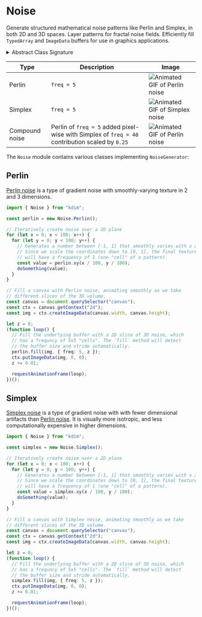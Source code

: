 # Noise

Generate structured mathematical noise patterns like Perlin and Simplex, in both 2D and 3D spaces. Layer patterns for fractal noise fields. Efficiently fill `TypedArray` and `ImageData` buffers for use in graphics applications.

<details>
  <summary>Abstract Class Signature</summary>
  <p>

```ts
abstract class NoiseGenerator {
  abstract seed(seed: number): this;
  abstract xy(x: number, y: number): number;
  abstract xyz(x: number, y: number, z: number): number;
  abstract fill(target: NoiseTarget, options?: NoiseFillOptions): void;
}

type NoiseTarget = ImageData | number[][] | TypedArrayNoiseTarget;

type TypedArrayNoiseTarget = {
  data: Uint8ClampedArray;
  width: number;
  stride: number;
};

type NoiseFillOptions = {
  freq?: number;
  set?: (cell: { x: number; y: number; z: number; v: number }) => void;
} & (Noise2DFillOptions | Noise3DFillOptions);

type Noise2DFillOptions = {
  z?: never;
};

type Noise3DFillOptions = {
  z: number;
};
```

  </p>
</details>

| Type           | Description                                                                                     | Image                                                                                                             |
| -------------- | ----------------------------------------------------------------------------------------------- | ----------------------------------------------------------------------------------------------------------------- |
| Perlin         | `freq = 5`                                                                                      | ![Animated GIF of Perlin noise](https://github.com/rektdeckard/kdim/blob/main/meta/perlin-5.gif?raw=true)         |
| Simplex        | `freq = 5`                                                                                      | ![Animated GIF of Simplex noise](https://github.com/rektdeckard/kdim/blob/main/meta/simplex-5.gif?raw=true)       |
| Compound noise | Perlin of `freq = 5` added pixel-wise with Simplex of `freq = 40` contribution scaled by `0.25` | ![Animated GIF of Perlin noise](https://github.com/rektdeckard/kdim/blob/main/meta/perlin-5-fractal.gif?raw=true) |

The `Noise` module contains various classes implementing `NoiseGenerator`:

## Perlin

[Perlin noise](https://en.wikipedia.org/wiki/Perlin_noise) is a type of gradient noise with smoothly-varying texture in 2 and 3 dimensions.

```ts
import { Noise } from "kdim";

const perlin = new Noise.Perlin();

// Iteratively create noise over a 2D plane
for (let x = 0; x < 100; x++) {
  for (let y = 0; y < 100; y++) {
    // Generates a number between [-1, 1] that smoothly varies with x and y.
    // Since we scale the coordinates down to [0, 1], the final texture
    // will have a frequency of 1 (one "cell" of a pattern).
    const value = perlin.xy(x / 100, y / 100);
    doSomething(value);
  }
}

// Fill a canvas with Perlin noise, animating smoothly as we take
// different slices of the 3D volume.
const canvas = document.querySelector("canvas");
const ctx = canvas.getContext("2d");
const img = ctx.createImageData(canvas.width, canvas.height);

let z = 0;
(function loop() {
  // Fill the underlying buffer with a 2D slice of 3D noise, which
  // has a frequncy of 5x5 "cells". The `fill` method will detect
  // the buffer size and stride automatically.
  perlin.fill(img, { freq: 5, z });
  ctx.putImageData(img, 0, 0);
  z += 0.01;

  requestAnimationFrame(loop);
})();
```

## Simplex

[Simplex noise](https://en.wikipedia.org/wiki/Simplex_noise) is a type of gradient noise with with fewer dimensional artifacts than [Perlin noise](#perlin). It is visually more isotropic, and less computationally expensive in higher dimensions.

```ts
import { Noise } from "kdim";

const simplex = new Noise.Simplex();

// Iteratively create noise over a 2D plane
for (let x = 0; x < 100; x++) {
  for (let y = 0; y < 100; y++) {
    // Generates a number between [-1, 1] that smoothly varies with x and y.
    // Since we scale the coordinates down to [0, 1], the final texture
    // will have a frequency of 1 (one "cell" of a pattern).
    const value = simplex.xy(x / 100, y / 100);
    doSomething(value);
  }
}

// Fill a canvas with Simplex noise, animating smoothly as we take
// different slices of the 3D volume.
const canvas = document.querySelector("canvas");
const ctx = canvas.getContext("2d");
const img = ctx.createImageData(canvas.width, canvas.height);

let z = 0;
(function loop() {
  // Fill the underlying buffer with a 2D slice of 3D noise, which
  // has a frequncy of 5x5 "cells". The `fill` method will detect
  // the buffer size and stride automatically.
  simplex.fill(img, { freq: 5, z });
  ctx.putImageData(img, 0, 0);
  z += 0.01;

  requestAnimationFrame(loop);
})();
```
